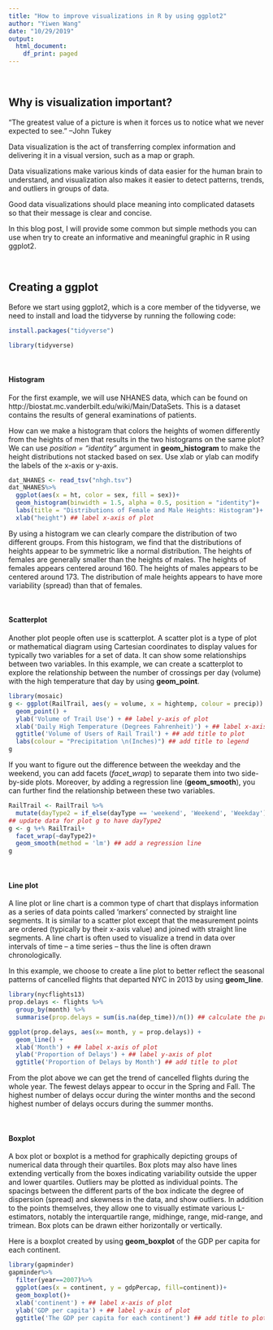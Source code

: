 ```yaml
---
title: "How to improve visualizations in R by using ggplot2"
author: "Yiwen Wang"
date: "10/29/2019"
output:
  html_document:
    df_print: paged
---
```


<br> 

## Why is visualization important?

“The greatest value of a picture is when it forces us to notice what we never expected to see.”
–John Tukey

Data visualization is the act of transferring complex information and delivering it in a visual version, such as a map or graph.

Data visualizations make various kinds of data easier for the human brain to understand, and visualization also makes it easier to detect patterns, trends, and outliers in groups of data.

Good data visualizations should place meaning into complicated datasets so that their message is clear and concise.

In this blog post, I will provide some common but simple methods you can use when try to create an informative and meaningful graphic in R using ggplot2.  

<br> 

## Creating a ggplot

Before we start using ggplot2, which is a core member of the tidyverse, we need to install and load the tidyverse by running the following code:

```r
install.packages("tidyverse")
```
```r
library(tidyverse)
```

<br> 

#### Histogram
For the first example, we will use NHANES data, which can be found on http://biostat.mc.vanderbilt.edu/wiki/Main/DataSets. This is a dataset contains the results of general examinations of patients.

How can we make a histogram that colors the heights of women differently from the heights of men that results in the two histograms on the same plot? We can use *position = "identity"* argument in **geom_histogram** to make the height distributions not stacked based on sex. Use xlab or ylab can modify the labels of the x-axis or y-axis. 
```r
dat_NHANES <- read_tsv("nhgh.tsv")
dat_NHANES%>% 
  ggplot(aes(x = ht, color = sex, fill = sex))+
  geom_histogram(binwidth = 1.5, alpha = 0.5, position = "identity")+
  labs(title = "Distributions of Female and Male Heights: Histogram")+ ## add title to plot
  xlab("height") ## label x-axis of plot
```

By using a histogram we can clearly compare the distribution of two different groups. From this histogram, we find that the distributions of heights appear to be symmetric like a normal distribution. The heights of females are generally smaller than the heights of males. The heights of females appears centered around 160. The heights of males appears to be centered around 173. The distribution of male heights appears to have more variability (spread) than that of females.

<br> 

#### Scatterplot

Another plot people often use is scatterplot. A scatter plot is a type of plot or mathematical diagram using Cartesian coordinates to display values for typically two variables for a set of data. It can show some relationships between two variables. 
In this example, we can create a scatterplot to explore the relationship between the number of crossings per day (volume) with the high temperature that day by using **geom_point**.
```r
library(mosaic)
g <- ggplot(RailTrail, aes(y = volume, x = hightemp, colour = precip)) +
  geom_point() +
  ylab('Volume of Trail Use') + ## label y-axis of plot
  xlab('Daily High Temperature (Degrees Fahrenheit)') + ## label x-axis of plot
  ggtitle('Volume of Users of Rail Trail') + ## add title to plot
  labs(colour = "Precipitation \n(Inches)") ## add title to legend
g
```

If you want to figure out the difference between the weekday and the weekend, you can add facets (*facet_wrap*) to separate them into two side-by-side plots. Moreover, by adding a regression line (**geom_smooth**), you can further find the relationship between these two variables.
```r
RailTrail <- RailTrail %>%
  mutate(dayType2 = if_else(dayType == 'weekend', 'Weekend', 'Weekday'))
## update data for plot g to have dayType2
g <- g %+% RailTrail+
  facet_wrap(~dayType2)+
  geom_smooth(method = 'lm') ## add a regression line
g
```

<br> 

#### Line plot

A line plot or line chart is a common type of chart that displays information as a series of data points called 'markers' connected by straight line segments. It is similar to a scatter plot except that the measurement points are ordered (typically by their x-axis value) and joined with straight line segments. A line chart is often used to visualize a trend in data over intervals of time – a time series – thus the line is often drawn chronologically.  

In this example, we choose to create a line plot to better reflect the seasonal patterns of cancelled flights that departed NYC in 2013 by using **geom_line**.
```r
library(nycflights13)
prop.delays <- flights %>%
  group_by(month) %>% 
  summarise(prop.delays = sum(is.na(dep_time))/n()) ## calculate the proportion of cancelled flights

ggplot(prop.delays, aes(x= month, y = prop.delays)) + 
  geom_line() +
  xlab('Month') + ## label x-axis of plot
  ylab('Proportion of Delays') + ## label y-axis of plot
  ggtitle('Proportion of Delays by Month') ## add title to plot
```

From the plot above we can get the trend of cancelled flights during the whole year. The fewest delays appear to occur in the Spring and Fall. The highest number of delays occur during the winter months and the second highest number of delays occurs during the summer months.

<br> 

#### Boxplot
A box plot or boxplot is a method for graphically depicting groups of numerical data through their quartiles. Box plots may also have lines extending vertically from the boxes indicating variability outside the upper and lower quartiles. Outliers may be plotted as individual points. The spacings between the different parts of the box indicate the degree of dispersion (spread) and skewness in the data, and show outliers. In addition to the points themselves, they allow one to visually estimate various L-estimators, notably the interquartile range, midhinge, range, mid-range, and trimean. Box plots can be drawn either horizontally or vertically.

Here is a boxplot created by using **geom_boxplot** of the GDP per capita for each continent.
```r
library(gapminder)
gapminder%>%
  filter(year==2007)%>%
  ggplot(aes(x = continent, y = gdpPercap, fill=continent))+
  geom_boxplot()+
  xlab('continent') + ## label x-axis of plot
  ylab('GDP per capita') + ## label y-axis of plot
  ggtitle('The GDP per capita for each continent') ## add title to plot
```




